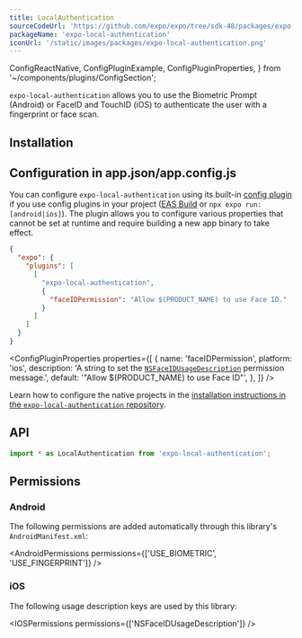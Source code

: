 ```yaml
---
title: LocalAuthentication
sourceCodeUrl: 'https://github.com/expo/expo/tree/sdk-48/packages/expo-local-authentication'
packageName: 'expo-local-authentication'
iconUrl: '/static/images/packages/expo-local-authentication.png'
---
```


  ConfigReactNative,
  ConfigPluginExample,
  ConfigPluginProperties,
} from '~/components/plugins/ConfigSection';

`expo-local-authentication` allows you to use the Biometric Prompt (Android) or FaceID and TouchID (iOS) to authenticate the user with a fingerprint or face scan.

<PlatformsSection android emulator ios simulator />

## Installation

<APIInstallSection />

## Configuration in app.json/app.config.js

You can configure `expo-local-authentication` using its built-in [config plugin](/config-plugins/introduction/) if you use config plugins in your project ([EAS Build](/build/introduction) or `npx expo run:[android|ios]`). The plugin allows you to configure various properties that cannot be set at runtime and require building a new app binary to take effect.

<ConfigPluginExample>

```json app.json
{
  "expo": {
    "plugins": [
      [
        "expo-local-authentication",
        {
          "faceIDPermission": "Allow $(PRODUCT_NAME) to use Face ID."
        }
      ]
    ]
  }
}
```

</ConfigPluginExample>

<ConfigPluginProperties
  properties={[
    {
      name: 'faceIDPermission',
      platform: 'ios',
      description:
        'A string to set the [`NSFaceIDUsageDescription`](#permission-nsfaceidusagedescription) permission message.',
      default: '"Allow $(PRODUCT_NAME) to use Face ID"',
    },
  ]}
/>

<ConfigReactNative>

Learn how to configure the native projects in the [installation instructions in the `expo-local-authentication` repository](https://github.com/expo/expo/tree/main/packages/expo-local-authentication#installation-in-bare-react-native-projects).

</ConfigReactNative>

## API

```js
import * as LocalAuthentication from 'expo-local-authentication';
```

<APISection packageName="expo-local-authentication" apiName="LocalAuthentication" />

## Permissions

### Android

The following permissions are added automatically through this library's `AndroidManifest.xml`:

<AndroidPermissions permissions={['USE_BIOMETRIC', 'USE_FINGERPRINT']} />

### iOS

The following usage description keys are used by this library:

<IOSPermissions permissions={['NSFaceIDUsageDescription']} />
